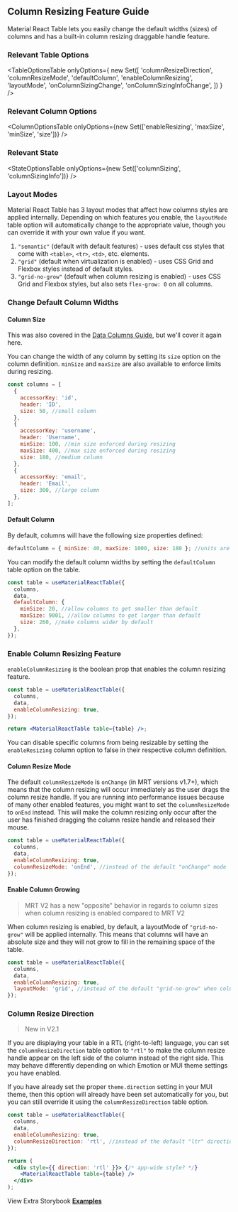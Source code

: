 
<Head>
  <title>{'Column Resizing Guide - Material React Table V2 Docs'}</title>
  <meta
    name="description"
    content="How to use and customize the column resizing features of Material React Table"
  />
</Head>

## Column Resizing Feature Guide

Material React Table lets you easily change the default widths (sizes) of columns and has a built-in column resizing draggable handle feature.

### Relevant Table Options

<TableOptionsTable
  onlyOptions={
    new Set([
      'columnResizeDirection',
      'columnResizeMode',
      'defaultColumn',
      'enableColumnResizing',
      'layoutMode',
      'onColumnSizingChange',
      'onColumnSizingInfoChange',
    ])
  }
/>

### Relevant Column Options

<ColumnOptionsTable
  onlyOptions={new Set(['enableResizing', 'maxSize', 'minSize', 'size'])}
/>

### Relevant State

<StateOptionsTable
  onlyOptions={new Set(['columnSizing', 'columnSizingInfo'])}
/>

### Layout Modes

Material React Table has 3 layout modes that affect how columns styles are applied internally. Depending on which features you enable, the `layoutMode` table option will automatically change to the appropriate value, though you can override it with your own value if you want.

1. `"semantic"` (default with default features) - uses default css styles that come with `<table>`, `<tr>`, `<td>`, etc. elements.
2. `"grid"` (default when virtualization is enabled) - uses CSS Grid and Flexbox styles instead of default styles.
3. `"grid-no-grow"` (default when column resizing is enabled) - uses CSS Grid and Flexbox styles, but also sets `flex-grow: 0` on all columns.

### Change Default Column Widths

#### Column Size

This was also covered in the [Data Columns Guide](/docs/guides/data-columns), but we'll cover it again here.

You can change the width of any column by setting its `size` option on the column definition. `minSize` and `maxSize` are also available to enforce limits during resizing.

```jsx
const columns = [
  {
    accessorKey: 'id',
    header: 'ID',
    size: 50, //small column
  },
  {
    accessorKey: 'username',
    header: 'Username',
    minSize: 100, //min size enforced during resizing
    maxSize: 400, //max size enforced during resizing
    size: 180, //medium column
  },
  {
    accessorKey: 'email',
    header: 'Email',
    size: 300, //large column
  },
];
```

#### Default Column

By default, columns will have the following size properties defined:

```jsx
defaultColumn = { minSize: 40, maxSize: 1000, size: 180 }; //units are in px
```

You can modify the default column widths by setting the `defaultColumn` table option on the table.

```jsx
const table = useMaterialReactTable({
  columns,
  data,
  defaultColumn: {
    minSize: 20, //allow columns to get smaller than default
    maxSize: 9001, //allow columns to get larger than default
    size: 260, //make columns wider by default
  },
});
```

### Enable Column Resizing Feature

`enableColumnResizing` is the boolean prop that enables the column resizing feature.

```jsx
const table = useMaterialReactTable({
  columns,
  data,
  enableColumnResizing: true,
});

return <MaterialReactTable table={table} />;
```

You can disable specific columns from being resizable by setting the `enableResizing` column option to false in their respective column definition.

#### Column Resize Mode

The default `columnResizeMode` is `onChange` (in MRT versions v1.7+), which means that the column resizing will occur immediately as the user drags the column resize handle. If you are running into performance issues because of many other enabled features, you might want to set the `columnResizeMode` to `onEnd` instead. This will make the column resizing only occur after the user has finished dragging the column resize handle and released their mouse.

```jsx
const table = useMaterialReactTable({
  columns,
  data,
  enableColumnResizing: true,
  columnResizeMode: 'onEnd', //instead of the default "onChange" mode
});
```

<Example />

#### Enable Column Growing

> MRT V2 has a new "opposite" behavior in regards to column sizes when column resizing is enabled compared to MRT V2

When column resizing is enabled, by default, a layoutMode of `"grid-no-grow"` will be applied internally. This means that columns will have an absolute size and they will not grow to fill in the remaining space of the table.

```jsx
const table = useMaterialReactTable({
  columns,
  data,
  enableColumnResizing: true,
  layoutMode: 'grid', //instead of the default "grid-no-grow" when column resizing is enabled
});
```

### Column Resize Direction

> New in V2.1

If you are displaying your table in a RTL (right-to-left) language, you can set the `columnResizeDirection` table option to `"rtl"` to make the column resize handle appear on the left side of the column instead of the right side. This may behave differently depending on which Emotion or MUI theme settings you have enabled.

If you have already set the proper `theme.direction` setting in your MUI theme, then this option will already have been set automatically for you, but you can still override it using the `columnResizeDirection` table option.

```jsx
const table = useMaterialReactTable({
  columns,
  data,
  enableColumnResizing: true,
  columnResizeDirection: 'rtl', //instead of the default "ltr" direction
});

return (
  <div style={{ direction: 'rtl' }}> {/* app-wide style? */}
    <MaterialReactTable table={table} />
  </div>
);
```

<RTLExample />

View Extra Storybook **[Examples](https://www.material-react-table.dev/?path=/story/features-column-resizing-examples)**
